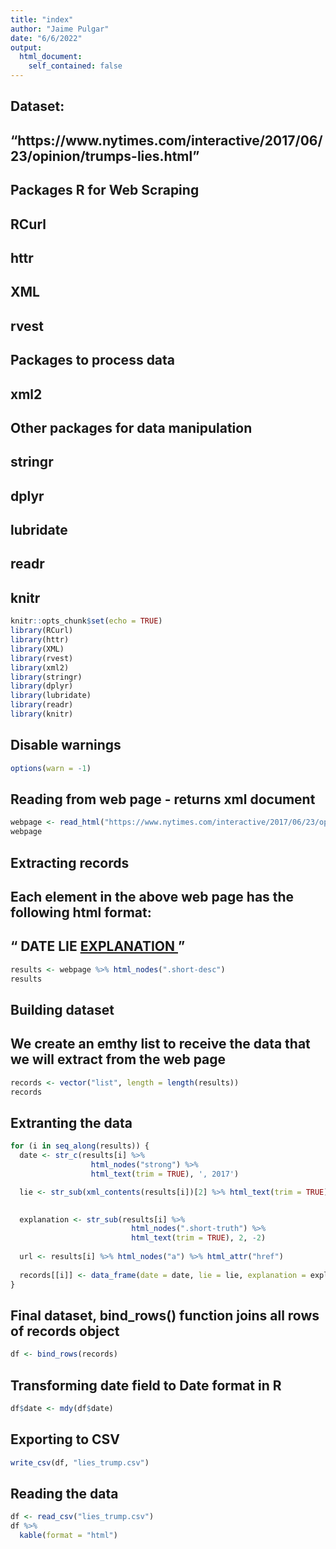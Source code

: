 ```yaml
---
title: "index"
author: "Jaime Pulgar"
date: "6/6/2022"
output: 
  html_document:
    self_contained: false
---
```


## Dataset:
## "https://www.nytimes.com/interactive/2017/06/23/opinion/trumps-lies.html"

## Packages R for Web Scraping
## RCurl
## httr
## XML
## rvest

## Packages to process data
## xml2

## Other packages for data manipulation
## stringr
## dplyr
## lubridate
## readr
## knitr

```r
knitr::opts_chunk$set(echo = TRUE)
library(RCurl)
library(httr)
library(XML)
library(rvest)
library(xml2)
library(stringr)
library(dplyr)
library(lubridate)
library(readr)
library(knitr)

```

## Disable warnings
```r
options(warn = -1)
```

## Reading from web page - returns xml document
```r

webpage <- read_html("https://www.nytimes.com/interactive/2017/06/23/opinion/trumps-lies.html")
webpage

```

## Extracting records
## Each element in the above web page has the following html format:
## "<span class="short-desc"><strong> DATE </strong> LIE <span class="short-truth"><a href="URL"> EXPLANATION </a></span></span>"
```r

results <- webpage %>% html_nodes(".short-desc")
results

```

## Building dataset
## We create an emthy list to receive the data that we will extract from the web page
```r

records <- vector("list", length = length(results))
records

```

## Extranting the data
```r

for (i in seq_along(results)) { 
  date <- str_c(results[i] %>% 
                  html_nodes("strong") %>% 
                  html_text(trim = TRUE), ', 2017')  

  lie <- str_sub(xml_contents(results[i])[2] %>% html_text(trim = TRUE), 2, -2)
  

  explanation <- str_sub(results[i] %>% 
                           html_nodes(".short-truth") %>% 
                           html_text(trim = TRUE), 2, -2) 
  
  url <- results[i] %>% html_nodes("a") %>% html_attr("href")
  
  records[[i]] <- data_frame(date = date, lie = lie, explanation = explanation, url = url)
}

```

## Final dataset, bind_rows() function joins all rows of records object
```r

df <- bind_rows(records)

```

## Transforming date field to Date format in R
```r

df$date <- mdy(df$date)

```

## Exporting to CSV
```r

write_csv(df, "lies_trump.csv")

```

## Reading the data
```r

df <- read_csv("lies_trump.csv")
df %>% 
  kable(format = "html")

```
